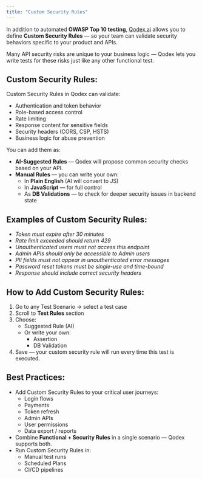 ```yaml
---
title: "Custom Security Rules"
---
```


In addition to automated **OWASP Top 10 testing**, [Qodex.ai](http://Qodex.ai) allows you to define **Custom Security Rules** — so your team can validate security behaviors specific to your product and APIs.

Many API security risks are unique to your business logic — Qodex lets you write tests for these risks just like any other functional test.

## Custom Security Rules:

Custom Security Rules in Qodex can validate:

- Authentication and token behavior
- Role-based access control
- Rate limiting
- Response content for sensitive fields
- Security headers (CORS, CSP, HSTS)
- Business logic for abuse prevention

You can add them as:

- **AI-Suggested Rules** — Qodex will propose common security checks based on your API.
- **Manual Rules** — you can write your own:
  - In **Plain English** (AI will convert to JS)
  - In **JavaScript** — for full control
  - As **DB Validations** — to check for deeper security issues in backend state

## Examples of Custom Security Rules:

- _Token must expire after 30 minutes_
- _Rate limit exceeded should return 429_
- _Unauthenticated users must not access this endpoint_
- _Admin APIs should only be accessible to Admin users_
- _PII fields must not appear in unauthenticated error messages_
- _Password reset tokens must be single-use and time-bound_
- _Response should include correct security headers_

## How to Add Custom Security Rules:

1. Go to any Test Scenario → select a test case
2. Scroll to **Test Rules** section
3. Choose:
   - Suggested Rule (AI)
   - Or write your own:
     - Assertion
     - DB Validation
4. Save — your custom security rule will run every time this test is executed.

## Best Practices:

- Add Custom Security Rules to your critical user journeys:
  - Login flows
  - Payments
  - Token refresh
  - Admin APIs
  - User permissions
  - Data export / reports
- Combine **Functional \+ Security Rules** in a single scenario — Qodex supports both.
- Run Custom Security Rules in:
  - Manual test runs
  - Scheduled Plans
  - CI/CD pipelines
